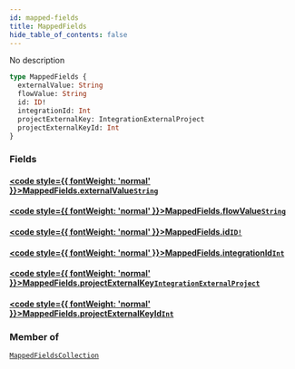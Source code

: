 ```yaml
---
id: mapped-fields
title: MappedFields
hide_table_of_contents: false
---
```








No description

```graphql
type MappedFields {
  externalValue: String
  flowValue: String
  id: ID!
  integrationId: Int
  projectExternalKey: IntegrationExternalProject
  projectExternalKeyId: Int
}
```


### Fields

#### [<code style={{ fontWeight: 'normal' }}>MappedFields.<b>externalValue</b></code>](#)<Bullet />[`String`](/api/graphql/documentation/scalars/string) <Badge class="secondary" text="scalar"/>
> 
> 

#### [<code style={{ fontWeight: 'normal' }}>MappedFields.<b>flowValue</b></code>](#)<Bullet />[`String`](/api/graphql/documentation/scalars/string) <Badge class="secondary" text="scalar"/>
> 
> 

#### [<code style={{ fontWeight: 'normal' }}>MappedFields.<b>id</b></code>](#)<Bullet />[`ID!`](/api/graphql/documentation/scalars/id) <Badge class="secondary" text="non-null"/> <Badge class="secondary" text="scalar"/>
> 
> 

#### [<code style={{ fontWeight: 'normal' }}>MappedFields.<b>integrationId</b></code>](#)<Bullet />[`Int`](/api/graphql/documentation/scalars/int) <Badge class="secondary" text="scalar"/>
> 
> 

#### [<code style={{ fontWeight: 'normal' }}>MappedFields.<b>projectExternalKey</b></code>](#)<Bullet />[`IntegrationExternalProject`](/api/graphql/documentation/objects/integration-external-project) <Badge class="secondary" text="object"/>
> 
> 

#### [<code style={{ fontWeight: 'normal' }}>MappedFields.<b>projectExternalKeyId</b></code>](#)<Bullet />[`Int`](/api/graphql/documentation/scalars/int) <Badge class="secondary" text="scalar"/>
> 
> 



### Member of

[`MappedFieldsCollection`](/api/graphql/documentation/objects/mapped-fields-collection)  <Badge class="secondary" text="object"/>



